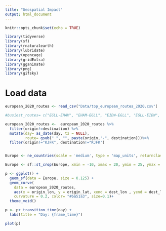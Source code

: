 ```yaml
---
title: "Geospatial Impact"
output: html_document
---
```


```r
knitr::opts_chunk$set(echo = TRUE)
```

```r

library(tidyverse)
library(sf)
library(rnaturalearth)
library(lubridate)
library(opencage)
library(gridExtra)
library(gganimate)
library(png)
library(gifsky)


```

# Load data

```r

european_2020_routes <- read_csv("Data/top_european_routes_2020.csv")

#busiest_routes= c("EGLL-EHAM", "EHAM-EGLL", "EIDW-EGLL", "EGLL-EIDW", "ESSA-ENGM", "ENGM-ESSA" )

european_2020_routes <-  european_2020_routes %>% 
  filter(origin!=destination) %>% 
  mutate(day= as_date(day, tz = NULL),
         route= gsub(" ", "", paste(origin,"-", destination)))%>% 
  filter(origin!="KJFK", destination!="KJFK")


Europe <- ne_countries(scale = 'medium', type = 'map_units', returnclass = 'sf', continent="Europe")

Europe <- sf::st_crop(Europe, xmin = -10, xmax = 20, ymin = 25, ymax = 62)

p <- ggplot() +
  geom_sf(data = Europe, size = 0.125) +
  geom_curve(
    data = european_2020_routes, 
    aes(x = origin_lon, y = origin_lat, xend = dest_lon , yend = dest_lat),
    curvature = 0.2, color= "#6a51a3", size=0.1)+
  theme_void()

p <- p+ transition_time(day) +
  labs(title = "Day: {frame_time}")

plot(p)

```


